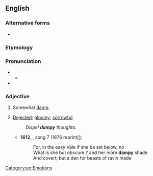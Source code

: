 ==English==

===Alternative forms===
* {{l|en|dampie}}

===Etymology===
{{suffix|en|damp|y}}

===Pronunciation===
* {{IPA|en|/ˈdæmpi/}}
** {{audio|en|LL-Q1860 (eng)-Vealhurl-dampy.wav|Audio (UK)}}
* {{rhymes|en|æmpi|s=2}}

===Adjective===
{{en-adj}}

# {{lb|en|obsolete}} Somewhat [[damp]].
# {{lb|en|obsolete}} [[dejected|Dejected]]; [[gloomy]]; [[sorrowful]].
#: ''Dispel '''dampy''' thoughts.''
#* '''1612''', {{w|Michael Drayton}}, {{w|Poly-Olbion}} song 7 (1876 reprint)[https://books.google.com/books?id=fbwzAQAAMAAJ&pg=PA175]:
#*: For, in the easy Vale if she be set below, no
#*: What is she but obscure ? and her more '''dampy''' shade
#*: And covert, but a den for beasts of ravin made

[[Category:en:Emotions]]